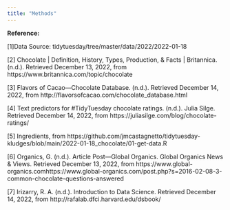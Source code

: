 ```yaml
---
title: "Methods"
---
```


 __Reference:__
 
[1]Data Source: tidytuesday/tree/master/data/2022/2022-01-18

[2] Chocolate | Definition, History, Types, Production, & Facts | Britannica. (n.d.). Retrieved
December 13, 2022, from https://www.britannica.com/topic/chocolate

[3] Flavors of Cacao—Chocolate Database. (n.d.). Retrieved December 14, 2022, from http://flavorsofcacao.com/chocolate_database.html

[4] Text predictors for #TidyTuesday chocolate ratings. (n.d.). Julia Silge. Retrieved December 14, 2022, from https://juliasilge.com/blog/chocolate-ratings/

[5] Ingredients, from https://github.com/jmcastagnetto/tidytuesday-kludges/blob/main/2022-01-18_chocolate/01-get-data.R

[6] Organics, G. (n.d.). Article Post—Global Organics. Global Organics News & Views. Retrieved December 13, 2022, from https://www.global-organics.comhttps://www.global-organics.com/post.php?s=2016-02-08-3-common-chocolate-questions-answered

[7] Irizarry, R. A. (n.d.). Introduction to Data Science. Retrieved December 14, 2022, from http://rafalab.dfci.harvard.edu/dsbook/

